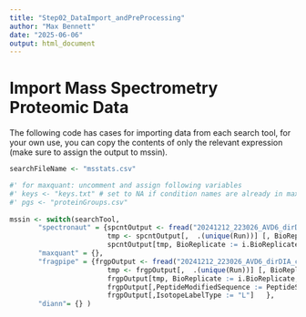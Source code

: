 ```yaml
---
title: "Step02_DataImport_andPreProcessing"
author: "Max Bennett"
date: "2025-06-06"
output: html_document
---
```


# Import Mass Spectrometry Proteomic Data

The following code has cases for importing data from each search tool, for your own use, you can copy the contents of only the relevant expression (make sure to assign the output to mssin).

```r
searchFileName <- "msstats.csv"

#' for maxquant: uncomment and assign following variables 
#' keys <- "keys.txt" # set to NA if condition names are already in maxquant evidence file
#' pgs <- "proteinGroups.csv"
  
mssin <- switch(searchTool,
       "spectronaut" = {spcntOutput <- fread("20241212_223026_AVD6_dirDIA_cEX_MSFormatReport.tsv")
                        tmp <- spcntOutput[,  .(unique(Run))] [, BioReplicate := 1:nun(V1)] #make sure all bioreps are unique so msstats doesn't calculate batch effects
                        spcntOutput[tmp, BioReplicate := i.BioReplicate, on = .(Run = V1)]   }, 
       "maxquant" = {}, 
       "fragpipe" = {frgpOutput <- fread("20241212_223026_AVD6_dirDIA_cEX_MSFormatReport.tsv")
                        tmp <- frgpOutput[,  .(unique(Run))] [, BioReplicate := 1:nun(V1)] #make sure all bioreps are unique so msstats doesn't calculate batch effects
                        frgpOutput[tmp, BioReplicate := i.BioReplicate, on = .(Run = V1)]
                        frgpOutput[,PeptideModifiedSequence := PeptideSequence]
                        frgpOutput[,IsotopeLabelType := "L"]   }, 
       "diann"= {} )

```